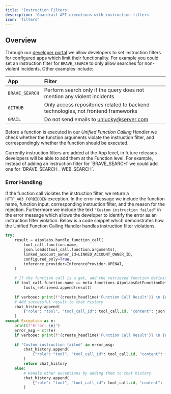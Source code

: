 ```yaml
---
title: 'Instruction Filters'
description: 'Guardrail API executions with instruction filters'
icon: 'filters'
---
```


## Overview

Through our [developer portal](https://platform.aci.dev) we allow developers to set instruction filters for configured apps which limit their functionality. For example you could set an instruction filter for `BRAVE_SEARCH` to only allow searches for non-violent incidents. Other examples include:

| App            | Filter                                                                            |
| :------------- | :-------------------------------------------------------------------------------- |
| `BRAVE_SEARCH` | Perform search only if the query does not mention any violent incidents           |
| `GITHUB`       | Only access repositories related to backend technologies, not frontend frameworks |
| `GMAIL`        | Do not send emails to unlucky@server.com                                          |

Before a function is executed in our *Unified Function Calling Handler* we check whether the function arguments violate the instruction filter, and correspondingly whether the function should be executed.

<Note>
  Currently instruction filters are added at the App level, in future releases developers will be able to add them at the Function level. For example, instead of adding an instruction filter for `BRAVE_SEARCH` we could add one for `BRAVE_SEARCH__WEB_SEARCH`.
</Note>

### Error Handling

If the function call violates the instruction filter, we return a `HTTP_403_FORBIDDEN` exception. In the error message we include the function name, function input, corresponding instruction filter, and the reason for the rejection. Furthermore we include the text `"Custom instruction failed"` in the error message which allows the developer to identify the error as an instruction filter violation. Below is a code snippet which demonstrates how the Unified Function Calling Handler handles instruction filter violations.

```python
try:    
    result = aipolabs.handle_function_call(
        tool_call.function.name,
        json.loads(tool_call.function.arguments),
        linked_account_owner_id=LINKED_ACCOUNT_OWNER_ID,
        configured_only=True,
        inference_provider=InferenceProvider.OPENAI,
    )
    
    # If the function call is a get, add the retrieved function definition to the tools_retrieved
    if tool_call.function.name == meta_functions.AipolabsGetFunctionDefinition.NAME:
        tools_retrieved.append(result)
    
    if verbose: print(f"{create_headline('Function Call Result')} \n {result}")
    # Add successful result to chat history
    chat_history.append(
        {"role": "tool", "tool_call_id": tool_call.id, "content": json.dumps(result)}
    )
except Exception as e:
    print(f"Error: {e}")
    error_msg = str(e)
    if verbose: print(f"{create_headline('Function Call Result')} \n {result}")
    
    if "Custom instruction failed" in error_msg:
        chat_history.append(
            {"role": "tool", "tool_call_id": tool_call.id, "content": f"The function call was rejected: {error_msg}"}
        )
        return chat_history
    else:
        # Handle other exceptions by adding them to chat history
        chat_history.append(
            {"role": "tool", "tool_call_id": tool_call.id, "content": f"An error occurred: {str(e)}"}
        )
```